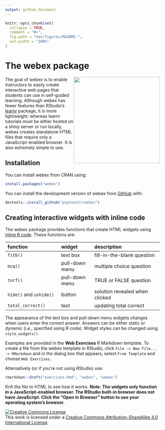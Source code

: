 ```yaml
---
output: github_document
---
```


<!-- README.md is generated from README.Rmd. Please edit that file -->

<link href="inst/reports/default/webex.css" rel="stylesheet" />

```r
knitr::opts_chunk$set(
  collapse = TRUE,
  comment = "#>",
  fig.path = "man/figures/README-",
  out.width = "100%"
)
```


# The webex package

<img src="https://raw.githubusercontent.com/PsyTeachR/misc/master/img/webex.001.png"  style="width:280px; float: right;" />

The goal of webex is to enable instructors to easily create interactive web pages that students can use in self-guided learning. Although webex has fewer features than RStudio's [learnr](https://rstudio.github.io/learnr/) package, it is more lightweight: whereas learnr tutorials must be either hosted on a shiny server or run locally, webex creates standalone HTML files that require only a JavaScript-enabled browser. It is also extremely simple to use.

## Installation

You can install webex from CRAN using:

```r
install.packages("webex")
```

You can install the development version of webex from [GitHub](https://github.com/PsyTeachR/webex) with:

```r
devtools::install_github("psyteachr/webex")
```

## Creating interactive widgets with inline code

The webex package provides functions that create HTML widgets using [inline R code](https://github.com/rstudio/cheatsheets/raw/master/rmarkdown-2.0.pdf).  These functions are:

| function                | widget         | description                    |
|:------------------------|:---------------|:-------------------------------|
| `fitb()`                | text box       | fill-in-the-blank question     |
| `mcq()`                 | pull-down menu | multiple choice question       |
| `torf()`                | pull-down menu | TRUE or FALSE question         |
| `hide()` and `unhide()` | button         | solution revealed when clicked |
| `total_correct()`       | text           | updating total correct         |

The appearance of the text box and pull-down menu widgets changes when users enter the correct answer. Answers can be either static or dynamic (i.e., specified using R code). Widget styles can be changed using `style_widgets()`.

Examples are provided in the **Web Exercises** R Markdown template. To create a file from the webex template in RStudio, click `File -> New File... -> RMarkdown` and in the dialog box that appears, select `From Template` and choose `Web Exercises`.

Alternatively (or if you're not using RStudio) use:

```r
rmarkdown::draft("exercises.Rmd", "webex", "webex")
```

Knit the file to HTML to see how it works. **Note: The widgets only function in a JavaScript-enabled browser. The RStudio built-in browser does not have JavaScript. Click the "Open in Browser" button to use your operating system's browser.**

<a rel="license" href="http://creativecommons.org/licenses/by-sa/4.0/"><img alt="Creative Commons License" style="border-width:0" src="https://i.creativecommons.org/l/by-sa/4.0/88x31.png" /></a><br />This work is licensed under a <a rel="license" href="http://creativecommons.org/licenses/by-sa/4.0/">Creative Commons Attribution-ShareAlike 4.0 International License</a>.
